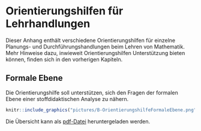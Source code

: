 # Orientierungshilfen für Lehrhandlungen

Dieser Anhang enthält verschiedene Orientierungshilfen für einzelne Planungs- und Durchführungshandlungen beim Lehren von Mathematik. Mehr Hinweise dazu, inwieweit Orientierungshilfen Unterstützung bieten können, finden sich in den vorherigen Kapiteln.


## Formale Ebene

Die Orientierungshilfe soll unterstützen, sich den Fragen der formalen Ebene einer stoffdidaktischen Analyse zu nähern.


```r
knitr::include_graphics("pictures/B-OrientierungshilfeFormaleEbene.png")
```


Die Übersicht kann als [pdf-Datei](files/Stoffdidaktik2024-OrientierungshilfeFormaleEbene.pdf) heruntergeladen werden.
